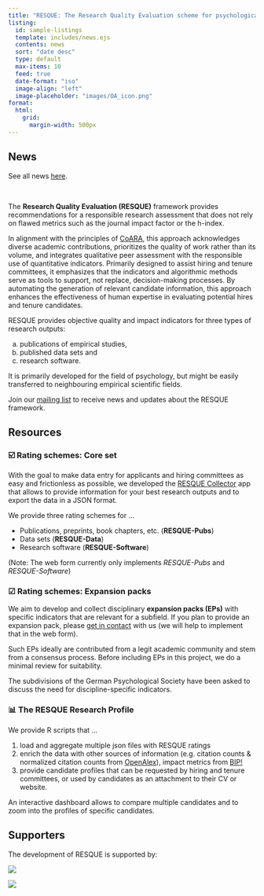 ```yaml
---
title: "RESQUE: The Research Quality Evaluation scheme for psychological research"
listing:
  id: sample-listings
  template: includes/news.ejs
  contents: news
  sort: "date desc"
  type: default
  max-items: 10
  feed: true
  date-format: "iso"
  image-align: "left"
  image-placeholder: "images/OA_icon.png"
format:
  html:
    grid:
      margin-width: 500px
---
```


::: {.column-margin .news}
# News

::: {.smaller}
See all news [here](news.qmd).
:::
<br>

::: {#sample-listings}
:::
:::


The **Research Quality Evaluation (RESQUE)** framework provides recommendations for a responsible research assessment that does not rely on flawed metrics such as the journal impact factor or the h-index. 

In alignment with the principles of [CoARA](https://coara.eu), this approach acknowledges diverse academic contributions, prioritizes the quality of work rather than its volume, and integrates qualitative peer assessment with the responsible use of quantitative indicators. Primarily designed to assist hiring and tenure committees, it emphasizes that the indicators and algorithmic methods serve as tools to support, not replace, decision-making processes. By automating the generation of relevant candidate information, this approach enhances the effectiveness of human expertise in evaluating potential hires and tenure candidates.

RESQUE provides objective quality and impact indicators for three types of research outputs:

(a) publications of empirical studies, 
(b) published data sets and 
(c) research software. 

It is primarily developed for the field of psychology, but might be easily transferred to neighbouring empirical scientific fields.

Join our [mailing list](https://www.listserv.dfn.de/sympa/info/psy-dora) to receive news and updates about the RESQUE framework.

## Resources

### ☑️ Rating schemes: Core set

With the goal to make data entry for applicants and hiring committees as easy and frictionless as possible, we developed the [RESQUE Collector](https://nicebread.github.io/RESQUE/web/) app that allows to provide information for your best research outputs and to export the data in a JSON format.

We provide three rating schemes for ...

- Publications, preprints, book chapters, etc. (**RESQUE-Pubs**)
- Data sets (**RESQUE-Data**)
- Research software (**RESQUE-Software**)

(Note: The web form currently only implements *RESQUE-Pubs* and *RESQUE-Software*)

### ☑︎ Rating schemes: Expansion packs

We aim to develop and collect disciplinary **expansion packs (EPs)** with specific indicators that are relevant for a subfield. 
If you plan to provide an expansion pack, please [get in contact](team.qmd) with us (we will help to implement that in the web form).

Such EPs ideally are contributed from a legit academic community and stem from a consensus process. Before including EPs in this project, we do a minimal review for suitability.

The subdivisions of the German Psychological Society have been asked to discuss the need for discipline-specific indicators.


### 📊 The RESQUE Research Profile

We provide R scripts that ...

1. load and aggregate multiple json files with RESQUE ratings
2. enrich the data with other sources of information (e.g. citation counts & normalized citation counts from [OpenAlex](https://openalex.org)), impact metrics from [BIP!](https://bip.imsi.athenarc.gr)
3. provide candidate profiles that can be requested by hiring and tenure committees, or used by candidates as an attachment to their CV or website.

An interactive dashboard allows to compare multiple candidates and to zoom into the profiles of specific candidates.


## Supporters

The development of RESQUE is supported by:

::: {layout-ncol=2}
![](includes/EFA_WortBildmarke_Quest_schwarz.png)

![](includes/dgps.jpg)
:::
